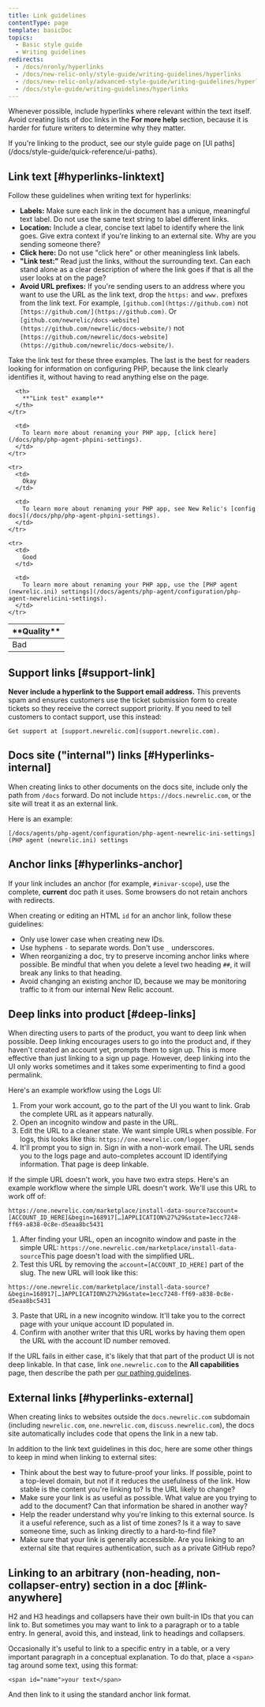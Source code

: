 ```yaml
---
title: Link guidelines
contentType: page
template: basicDoc
topics:
  - Basic style guide
  - Writing guidelines
redirects:
  - /docs/nronly/hyperlinks
  - /docs/new-relic-only/style-guide/writing-guidelines/hyperlinks
  - /docs/new-relic-only/advanced-style-guide/writing-guidelines/hyperlinks
  - /docs/style-guide/writing-guidelines/hyperlinks
---
```


Whenever possible, include hyperlinks where relevant within the text itself. Avoid creating lists of doc links in the **For more help** section, because it is harder for future writers to determine why they matter.

<Callout variant="tip">
  If you're linking to the product, see our style guide page on [UI paths](/docs/style-guide/quick-reference/ui-paths).
</Callout>

## Link text [#hyperlinks-linktext]

Follow these guidelines when writing text for hyperlinks:

* **Labels:** Make sure each link in the document has a unique, meaningful text label. Do not use the same text string to label different links.
* **Location:** Include a clear, concise text label to identify where the link goes. Give extra context if you're linking to an external site. Why are you sending someone there?
* **Click here:** Do not use "click here" or other meaningless link labels.
* **"Link test:"** Read just the links, without the surrounding text. Can each stand alone as a clear description of where the link goes if that is all the user looks at on the page?
* **Avoid URL prefixes:** If you're sending users to an address where you want to use the URL as the link text, drop the `https:` and `www.` prefixes from the link text. For example, `[github.com](https://github.com)` not `[https://github.com/](https://github.com)`. Or `[github.com/newrelic/docs-website](https://github.com/newrelic/docs-website/)` not `[https://github.com/newrelic/docs-website](https://github.com/newrelic/docs-website/)`.

Take the link test for these three examples. The last is the best for readers looking for information on configuring PHP, because the link clearly identifies it, without having to read anything else on the page.

<table>
  <thead>
    <tr>
      <th width={100}>
        **Quality**
      </th>

      <th>
        **"Link test" example**
      </th>
    </tr>
  </thead>

  <tbody>
    <tr>
      <td>
        Bad
      </td>

      <td>
        To learn more about renaming your PHP app, [click here](/docs/php/php-agent-phpini-settings).
      </td>
    </tr>

    <tr>
      <td>
        Okay
      </td>

      <td>
        To learn more about renaming your PHP app, see New Relic's [config docs](/docs/php/php-agent-phpini-settings).
      </td>
    </tr>

    <tr>
      <td>
        Good
      </td>

      <td>
        To learn more about renaming your PHP app, use the [PHP agent (newrelic.ini) settings](/docs/agents/php-agent/configuration/php-agent-newrelicini-settings).
      </td>
    </tr>
  </tbody>
</table>

## Support links [#support-link]

**Never include a hyperlink to the Support email address.** This prevents spam and ensures customers use the ticket submission form to create tickets so they receive the correct support priority. If you need to tell customers to contact support, use this instead:

```
Get support at [support.newrelic.com](support.newrelic.com).
```

## Docs site ("internal") links [#Hyperlinks-internal]

When creating links to other documents on the docs site, include only the path from `/docs` forward. Do not include `https://docs.newrelic.com`, or the site will treat it as an external link.

Here is an example:

```
[/docs/agents/php-agent/configuration/php-agent-newrelic-ini-settings](PHP agent (newrelic.ini) settings
```

## Anchor links [#hyperlinks-anchor]

If your link includes an anchor (for example, `#inivar-scope`), use the complete, **current** doc path it uses. Some browsers do not retain anchors with redirects.

When creating or editing an HTML `id` for an anchor link, follow these guidelines:

* Only use lower case when creating new IDs.
* Use hyphens `-` to separate words. Don't use `_` underscores.
* When reorganizing a doc, try to preserve incoming anchor links where possible. Be mindful that when you delete a level two heading `##`, it will break any links to that heading.
* Avoid changing an existing anchor ID, because we may be monitoring traffic to it from our internal New Relic account.

## Deep links into product [#deep-links]

When directing users to parts of the product, you want to deep link when possible. Deep linking encourages users to go into the product and, if they haven't created an account yet, prompts them to sign up. This is more effective than just linking to a sign up page. However, deep linking into the UI only works sometimes and it takes some experimenting to find a good permalink. 

Here's an example workflow using the Logs UI: 

1. From your work account, go to the part of the UI you want to link. Grab the complete URL as it appears naturally.
2. Open an incognito window and paste in the URL.
3. Edit the URL to a cleaner state. We want simple URLs when possible. For logs, this looks like this: `https://one.newrelic.com/logger`. 
4. It'll prompt you to sign in. Sign in with a non-work email. The URL sends you to the logs page and auto-completes account ID identifying information. That page is deep linkable.

If the simple URL doesn't work, you have two extra steps. Here's an example workflow where the simple URL doesn't work. We'll use this URL to work off of: 

```
https://one.newrelic.com/marketplace/install-data-source?account=[ACCOUNT_ID_HERE]&begin=168917[…]APPLICATION%27%29&state=1ecc7248-ff69-a838-0c8e-d5eaa8bc5431
```

1. After finding your URL, open an incognito window and paste in the simple URL: `https://one.newrelic.com/marketplace/install-data-source`This page doesn't load with the simplified URL. 
2. Test this URL by removing the `account=[ACCOUNT_ID_HERE]` part of the slug. The new URL will look like this: 

```
https://one.newrelic.com/marketplace/install-data-source?&begin=168917[…]APPLICATION%27%29&state=1ecc7248-ff69-a838-0c8e-d5eaa8bc5431
```
3. Paste that URL in a new incognito window. It'll take you to the correct page with your unique account ID populated in.
4. Confirm with another writer that this URL works by having them open the URL with the account ID number removed.  

If the URL fails in either case, it's likely that that part of the product UI is not deep linkable. In that case, link `one.newrelic.com` to the **All capabilities** page, then describe the path per [our pathing guidelines](/docs/style-guide/formatting/ui-paths). 

## External links [#hyperlinks-external]

When creating links to websites outside the `docs.newrelic.com` subdomain (including `newrelic.com`, `one.newrelic.com`, `discuss.newrelic.com`), the docs site automatically includes code that opens the link in a new tab.

In addition to the link text guidelines in this doc, here are some other things to keep in mind when linking to external sites:

* Think about the best way to future-proof your links. If possible, point to a top-level domain, but not if it reduces the usefulness of the link. How stable is the content you're linking to? Is the URL likely to change?
* Make sure your link is as useful as possible. What value are you trying to add to the document? Can that information be shared in another way?
* Help the reader understand why you're linking to this external source. Is it a useful reference, such as a list of time zones? Is it a way to save someone time, such as linking directly to a hard-to-find file?
* Make sure that your link is generally accessible. Are you linking to an external site that requires authentication, such as a private GitHub repo?

## Linking to an arbitrary (non-heading, non-collapser-entry) section in a doc [#link-anywhere]

H2 and H3 headings and collapsers have their own built-in IDs that you can link to. But sometimes you may want to link to a paragraph or to a table entry. In general, avoid this, and instead, link to headings and collapsers.

Occasionally it's useful to link to a specific entry in a table, or a very important paragraph in a conceptual explanation. To do that, place a `<span>` tag around some text, using this format:

```
<span id="name">your text</span>
```

And then link to it using the standard anchor link format.
